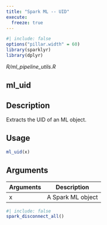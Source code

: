 ```yaml
---
title: "Spark ML -- UID"
execute:
  freeze: true
---
```


```r
#| include: false
options("pillar.width" = 60)
library(sparklyr) 
library(dplyr)
```

*R/ml_pipeline_utils.R*

## ml_uid

## Description
Extracts the UID of an ML object. 


## Usage
```r
ml_uid(x) 
```

## Arguments
|Arguments|Description|
|---|---|
| x | A Spark ML object |








```r
#| include: false
spark_disconnect_all()
```
